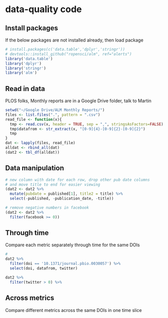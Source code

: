 data-quality code
========================================================

## Install packages 

If the below packages are not installed already, then load package

```r
# install.packages(c('data.table','dplyr','stringr'))
# devtools::install_github("ropensci/alm", ref="alerts")
library('data.table')
library('dplyr')
library('stringr')
library('alm')
```

## Read in data

PLOS folks, Monthly reports are in a Google Drive folder, talk to Martin

```r
setwd("~/Google Drive/ALM Monthly Reports/") 
files <- list.files(".", pattern = ".csv")
read_file <- function(x){
  tmp <- read.csv(x, header = TRUE, sep = ",", stringsAsFactors=FALSE)
  tmp$datafrom <- str_extract(x, "[0-9]{4}-[0-9]{2}-[0-9]{2}")
  tmp
}
dat <- lapply(files, read_file)
alldat <- rbind_all(dat)
(dat2 <- tbl_df(alldat))
```

## Data manipulation

```r
# new column with date for each row, drop other pub date columns
# and move title to end for easier viewing
(dat2 <- dat2 %>%
  mutate(pubdate = published[1], title2 = title) %>%
  select(-published, -publication_date, -title))

# remove negative numbers in facebook
(dat2 <- dat2 %>%
  filter(facebook >= 0))
```

## Through time

Compare each metric separately through time for the same DOIs

```r
# 
dat2 %>%
  filter(doi == '10.1371/journal.pbio.0030057') %>%
  select(doi, datafrom, twitter)

dat2 %>%
  filter(twitter > 0) %>%

```

## Across metrics

Compare different metrics across the same DOIs in one time slice

```r

```
